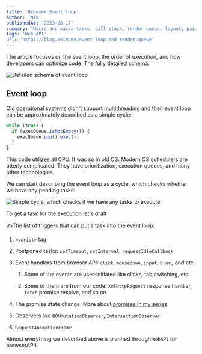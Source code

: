 ```yaml
---
title: 'Browser Event loop'
author: 'Nik'
publishedAt: '2023-08-17'
summary: 'Micro and macro tasks, call stack, render queue: layout, paint, composite'
tags: 'Web API'
url: 'https://blog.xnim.me/event-loop-and-render-queue'
---
```


The article focuses on the event loop, the order of execution, and how developers can optimize code. The fully detailed schema:

![Detailed schema of event loop](https://xnim.me/The%20long%20journey%20to%20the%20runtime%20Part%203%20Event%20loop,%2005203256cba04d22bc89656fdf50f252/Untitled.png)

## Event loop

Old operational systems didn't support multithreading and their event loop can be approximately described as a simple cycle:

```js
while (true) {
  if (execQueue.isNotEmpty()) {
    execQueue.pop().exec();
  }
}
```

This code utilizes all CPU. It was so in old OS. Modern OS schedulers are utterly complicated. They have prioritization, execution queues, and many other technologies.

We can start describing the event loop as a cycle, which checks whether we have any pending tasks:

![Simple cycle, which checks if we have any tasks to execute](https://xnim.me/The%20long%20journey%20to%20the%20runtime%20Part%203%20Event%20loop,%2005203256cba04d22bc89656fdf50f252/Untitled%201.png)

To get a task for the execution let's draft

✍️The list of triggers that can put a task into the event loop:

1.  `<script>` tag

2.  Postponed tasks: `setTimeout`, `setInterval`, `requestIdleCallback`

3.  Event handlers from browser API: `click`, `mousedown`, `input`, `blur,` and etc.

    1.  Some of the events are user-initiated like clicks, tab switching, etc.

    2.  Some of them are from our code: `XmlHttpRequest` response handler, `fetch` promise resolve, and so on

4.  The promise state change. More about [promises in my series](https://dev.to/xnimorz/101-series-promises-1-how-promises-work-1k1i)

5.  Observers like `DOMMutationObserver`, `IntersectionObserver`

6.  `RequestAnimationFrame`

Almost everything we described above is planned through `WebAPI` (or browserAPI).
